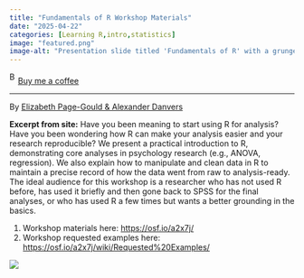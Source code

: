 ```yaml
---
title: "Fundamentals of R Workshop Materials"
date: "2025-04-22"
categories: [Learning R,intro,statistics]
image: "featured.png"
image-alt: "Presentation slide titled 'Fundamentals of R' with a grunge-style gray background and bold black text, authored by Elizabeth Page-Gould from University of Toronto and Alexander Danvers from Arizona State University, created for SIPS 2017. Includes the SIPS logo in the bottom right corner."
---
```


<link href="https://fonts.googleapis.com/css?family=Cookie" rel="stylesheet"><a class="bmc-button" target="_blank" href="https://www.buymeacoffee.com/JoscelinRocha">![Buy me a coffee](https://cdn.buymeacoffee.com/buttons/bmc-new-btn-logo.svg){alt="Buy me a coffee" width="15" height="21"}Buy me a coffee</a>

------------------------------------------------------------------------

By [Elizabeth Page-Gould & Alexander Danvers](https://osf.io/a2x7j/)

**Excerpt from site:** Have you been meaning to start using R for analysis? Have you been wondering how R can make your analysis easier and your research reproducible? We present a practical introduction to R, demonstrating core analyses in psychology research (e.g., ANOVA, regression). We also explain how to manipulate and clean data in R to maintain a precise record of how the data went from raw to analysis-ready. The ideal audience for this workshop is a researcher who has not used R before, has used it briefly and then gone back to SPSS for the final analyses, or who has used R a few times but wants a better grounding in the basics.

1.  Workshop materials here: <https://osf.io/a2x7j/>
2.  Workshop requested examples here: <https://osf.io/a2x7j/wiki/Requested%20Examples/>

![](featured.png)
